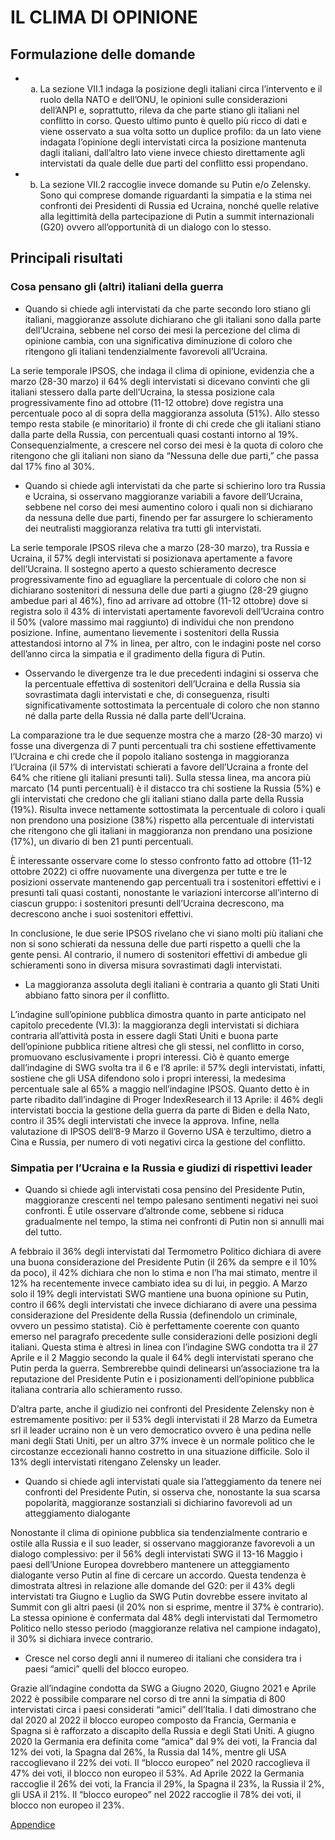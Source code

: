 # IL CLIMA DI OPINIONE

## Formulazione delle domande

* a) La sezione VII.1 indaga la posizione degli italiani circa l’intervento e il ruolo della NATO e dell’ONU, le opinioni sulle considerazioni dell’ANPI e, soprattutto, rileva da che parte stiano gli italiani nel conflitto in corso. Questo ultimo punto è quello più ricco di dati e viene osservato a sua volta sotto un duplice profilo: da un lato viene indagata l’opinione degli intervistati circa la posizione mantenuta dagli italiani, dall’altro lato viene invece chiesto direttamente agli intervistati da quale delle due parti del conflitto essi propendano. 

* b) La sezione VII.2 raccoglie invece domande su Putin e/o Zelensky. Sono qui comprese domande riguardanti la simpatia e la stima nei confronti dei Presidenti di Russia ed Ucraina, nonché quelle relative alla legittimità della partecipazione di Putin a summit internazionali (G20) ovvero all’opportunità di un dialogo con lo stesso.

## Principali risultati 

### Cosa pensano gli (altri) italiani della guerra

* Quando si chiede agli intervistati da che parte secondo loro stiano gli italiani, maggioranze assolute dichiarano che gli italiani sono dalla parte dell’Ucraina, sebbene nel corso dei mesi la percezione del clima di opinione cambia, con una significativa diminuzione di coloro che ritengono gli italiani tendenzialmente favorevoli all’Ucraina.

La serie temporale IPSOS, che indaga il clima di opinione, evidenzia che a marzo (28-30 marzo) il 64% degli intervistati si dicevano convinti che gli italiani stessero dalla parte dell’Ucraina, la stessa posizione cala progressivamente fino ad ottobre (11-12 ottobre) dove registra una percentuale poco al di sopra della maggioranza assoluta (51%). Allo stesso tempo resta stabile (e minoritario) il fronte di chi crede che gli italiani stiano dalla parte della Russia, con percentuali quasi costanti intorno al 19%. Consequenzialmente, a crescere nel corso dei mesi è la quota di coloro che ritengono che gli italiani non siano da “Nessuna delle due parti,” che passa dal 17% fino al 30%. 

* Quando si chiede agli intervistati da che parte si schierino loro tra Russia e Ucraina, si osservano maggioranze variabili a favore dell’Ucraina, sebbene nel corso dei mesi aumentino coloro i quali non si dichiarano da nessuna delle due parti, finendo per far assurgere lo schieramento dei neutralisti maggioranza relativa tra tutti gli intervistati.

La serie temporale IPSOS rileva che a marzo (28-30 marzo), tra Russia e Ucraina, il 57% degli intervistati si posizionava apertamente a favore dell’Ucraina. Il sostegno aperto a questo schieramento decresce progressivamente fino ad eguagliare la percentuale di coloro che non si dichiarano sostenitori di nessuna delle due parti a giugno (28-29 giugno ambedue pari al 46%), fino ad arrivare ad ottobre (11-12 ottobre) dove si registra solo il 43% di intervistati apertamente favorevoli dell’Ucraina contro il 50% (valore massimo mai raggiunto) di individui che non prendono posizione. Infine, aumentano lievemente i sostenitori della Russia attestandosi intorno al 7% in linea, per altro, con le indagini poste nel corso dell’anno circa la simpatia e il gradimento della figura di Putin.

* Osservando le divergenze tra le due precedenti indagini si osserva che la percentuale effettiva di sostenitori dell’Ucraina e della Russia sia sovrastimata dagli intervistati e che, di conseguenza, risulti significativamente sottostimata la percentuale di coloro che non stanno né dalla parte della Russia né dalla parte dell’Ucraina.

La comparazione tra le due sequenze mostra che a marzo (28-30 marzo) vi fosse una divergenza di 7 punti percentuali tra chi sostiene effettivamente l’Ucraina e chi crede che il popolo italiano sostenga in maggioranza l’Ucraina (il 57% di intervistati schierati a favore dell’Ucraina a fronte del 64% che ritiene gli italiani presunti tali). Sulla stessa linea, ma ancora più marcato (14 punti percentuali) è il distacco tra chi sostiene la Russia (5%) e gli intervistati che credono che gli italiani stiano dalla parte della Russia (19%). Risulta invece nettamente sottostimata la percentuale di coloro i quali non prendono una posizione (38%) rispetto alla percentuale di intervistati che ritengono che gli italiani in maggioranza non prendano una posizione (17%), un divario di ben 21 punti percentuali.

È interessante osservare come lo stesso confronto fatto ad ottobre (11-12 ottobre 2022) ci offre nuovamente una divergenza per tutte e tre le posizioni osservate mantenendo gap percentuali tra i sostenitori effettivi e i presunti tali quasi costanti, nonostante le variazioni intercorse all’interno di ciascun gruppo: i sostenitori presunti dell’Ucraina decrescono, ma decrescono anche i suoi sostenitori effettivi.

In conclusione, le due serie IPSOS rivelano che vi siano molti più italiani che non si sono schierati da nessuna delle due parti rispetto a quelli che la gente pensi. Al contrario, il numero di sostenitori effettivi di ambedue gli schieramenti sono in diversa misura sovrastimati dagli intervistati. 

* La maggioranza assoluta degli italiani è contraria a quanto gli Stati Uniti abbiano fatto sinora per il conflitto.

L’indagine sull’opinione pubblica dimostra quanto in parte anticipato nel capitolo precedente (VI.3): la maggioranza degli intervistati si dichiara contraria all’attività posta in essere dagli Stati Uniti e buona parte dell’opinione pubblica ritiene altresì che gli stessi, nel conflitto in corso, promuovano esclusivamente i propri interessi. Ciò è quanto emerge dall’indagine di SWG svolta tra il 6 e l’8 aprile: il 57% degli intervistati, infatti, sostiene che gli USA difendono solo i propri interessi, la medesima percentuale sale al 65% a maggio nell’indagine IPSOS. Quanto detto è in parte ribadito dall’indagine di Proger IndexResearch il 13 Aprile: il 46% degli intervistati boccia la gestione della guerra da parte di Biden e della Nato, contro il 35% degli intervistati che invece la approva. Infine, nella valutazione di IPSOS dell’8-9 Marzo il Governo USA è terzultimo, dietro a Cina e Russia, per numero di voti negativi circa la gestione del conflitto.

### Simpatia per l’Ucraina e la Russia e giudizi di rispettivi leader

* Quando si chiede agli intervistati cosa pensino del Presidente Putin, maggioranze crescenti nel tempo palesano sentimenti negativi nei suoi confronti. È utile osservare d’altronde come, sebbene si riduca gradualmente nel tempo, la stima nei confronti di Putin non si annulli mai del tutto.

A febbraio il 36% degli intervistati dal Termometro Politico dichiara di avere una buona considerazione del Presidente Putin (il 26% da sempre e il 10% da poco), il 42% dichiara che non lo stima e non l’ha mai stimato, mentre il 12% ha recentemente invece cambiato idea su di lui, in peggio. A Marzo solo il 19% degli intervistati SWG mantiene una buona opinione su Putin, contro il 66% degli intervistati che invece dichiarano di avere una pessima considerazione del Presidente della Russia (definendolo un criminale, ovvero un pessimo statista). Ciò è perfettamente coerente con quanto emerso nel paragrafo precedente sulle considerazioni delle posizioni degli italiani. Questa stima è altresì in linea con l’indagine SWG condotta tra il 27 Aprile e il 2 Maggio secondo la quale il 64% degli intervistati sperano che Putin perda la guerra. 
Sembrerebbe quindi delinearsi un’associazione tra la reputazione del Presidente Putin e i posizionamenti dell’opinione pubblica italiana contraria allo schieramento russo. 

D’altra parte, anche il giudizio nei confronti del Presidente Zelensky non è estremamente positivo: per il 53% degli intervistati il 28 Marzo da Eumetra srl il leader ucraino non è un vero democratico ovvero è una pedina nelle mani degli Stati Uniti, per un altro 37% invece è un normale politico che le circostanze eccezionali hanno costretto in una situazione difficile. Solo il 13% degli intervistati ritengano Zelensky un leader. 

* Quando si chiede agli intervistati quale sia l’atteggiamento da tenere nei confronti del Presidente Putin, si osserva che, nonostante la sua scarsa popolarità, maggioranze sostanziali si dichiarino favorevoli ad un atteggiamento dialogante

Nonostante il clima di opinione pubblica sia tendenzialmente contrario e ostile alla Russia e il suo leader, si osservano maggioranze favorevoli a un dialogo complessivo: per il 56% degli intervistati SWG il 13-16 Maggio i paesi dell’Unione Europea dovrebbero mantenere un atteggiamento dialogante verso Putin al fine di cercare un accordo. Questa tendenza è dimostrata altresì in relazione alle domande del G20: per il 43% degli intervistati tra Giugno e Luglio da SWG Putin dovrebbe essere invitato al Summit con gli altri paesi (il 20% non si esprime, mentre il 37% è contrario). La stessa opinione è confermata dal 48% degli intervistati dal Termometro Politico nello stesso periodo (maggioranze relativa nel campione indagato), il 30% si dichiara invece contrario.

* Cresce nel corso degli anni il numereo di italiani che considera tra i paesi “amici” quelli del blocco europeo.

Grazie all’indagine condotta da SWG a Giugno 2020, Giugno 2021 e Aprile 2022 è possibile comparare nel corso di tre anni la simpatia di 800 intervistati circa i paesi considerati “amici” dell’Italia. I dati dimostrano che dal 2020 al 2022 il blocco europeo composto da Francia, Germania e Spagna si è rafforzato a discapito della Russia e degli Stati Uniti. A giugno 2020 la Germania era definita come “amica” dal 9% dei voti, la Francia dal 12% dei voti, la Spagna dal 26%, la Russia dal 14%, mentre gli USA raccoglievano il 22% dei voti. Il “blocco europeo” nel 2020 raccoglieva il 47% dei voti, il blocco non europeo il 53%. Ad Aprile 2022 la Germania raccoglie il 26% dei voti, la Francia il 29%, la Spagna il 23%, la Russia il 2%, gli USA il 21%. Il “blocco europeo” nel 2022 raccoglie il 78% dei voti, il blocco non europeo il 23%.


[Appendice](https://github.com/LucianaFazio/Ucrania/blob/main/PDF_Appendice/VII.%20Il%20clima%20di%20opinione%20v.3.pdf)
